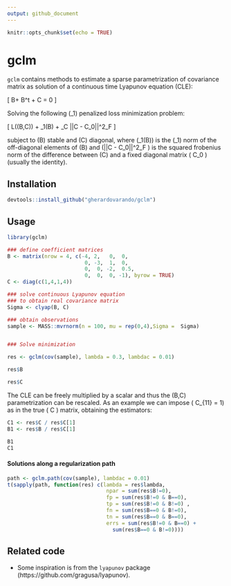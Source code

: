 ```yaml
---
output: github_document
---
```


```r
knitr::opts_chunk$set(echo = TRUE)
```

# gclm

`gclm` contains methods to estimate a sparse parametrization 
of covariance matrix as solution of a continuous time Lyapunov 
equation (CLE): 

\[ B\Sigma + \Sigma B^t + C = 0 \]

Solving the following \(\ell_1\) penalized loss minimization
problem:

\[ \arg\min L(\Sigma(B,C)) + \lambda \rho_1(B) + \lambda_C ||C - C_0||^2_F   \]

subject to \(B\) stable and \(C\) diagonal, where 
\(\rho_1(B)\) is the \(\ell_1\) norm of the off-diagonal 
elements of \(B\) and \(||C - C_0||^2_F \) is the 
squared frobenius norm of the difference between \(C\) and 
a fixed diagonal matrix \( C_0 \) (usually the identity).

## Installation 

```r
devtools::install_github("gherardovarando/gclm")
```


## Usage

```r
library(gclm)

### define coefficient matrices
B <- matrix(nrow = 4, c(-4, 2,   0,  0, 
                         0, -3,  1,  0,
                         0,  0, -2,  0.5,
                         0,  0,  0, -1), byrow = TRUE)
C <- diag(c(1,4,1,4))

### solve continuous Lyapunov equation 
### to obtain real covariance matrix
Sigma <- clyap(B, C) 

### obtain observations 
sample <- MASS::mvrnorm(n = 100, mu = rep(0,4),Sigma =  Sigma)


### Solve minimization

res <- gclm(cov(sample), lambda = 0.3, lambdac = 0.01)

res$B

res$C
``` 

The CLE can be freely multiplied by a scalar and thus the 
\(B,C\) parametrization can be rescaled. 
As an example we can impose \( C_{11}  = 1\) as in the true 
\( C \) matrix, obtaining the estimators:

```r
C1 <- res$C / res$C[1]
B1 <- res$B / res$C[1]

B1 
C1
```


#### Solutions along a regularization path

```r
path <- gclm.path(cov(sample), lambdac = 0.01)
t(sapply(path, function(res) c(lambda = res$lambda, 
                                npar = sum(res$B!=0),
                                fp = sum(res$B!=0 & B==0),
                                tp = sum(res$B!=0 & B!=0) ,
                                fn = sum(res$B==0 & B!=0),
                                tn = sum(res$B==0 & B==0),
                                errs = sum(res$B!=0 & B==0) + 
                                  sum(res$B==0 & B!=0))))
```

## Related code

- Some inspiration is from the `lyapunov` package (https://github.com/gragusa/lyapunov).